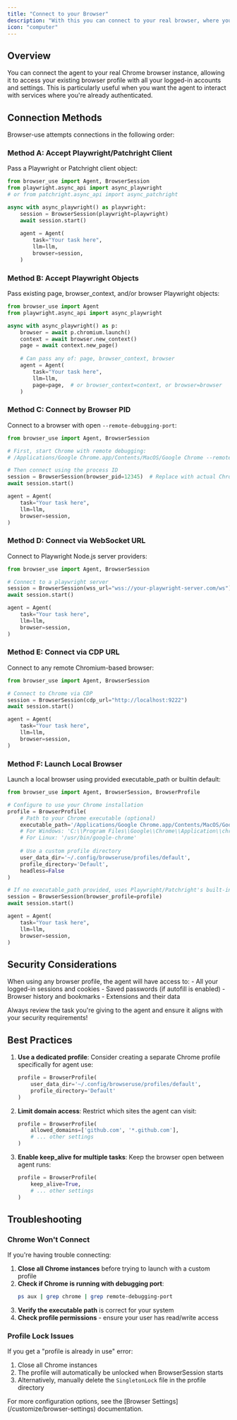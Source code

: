 ```yaml
---
title: "Connect to your Browser"
description: "With this you can connect to your real browser, where you are logged in with all your accounts."
icon: "computer"
---
```


## Overview

You can connect the agent to your real Chrome browser instance, allowing it to access your existing browser profile with all your logged-in accounts and settings. This is particularly useful when you want the agent to interact with services where you're already authenticated.

## Connection Methods

Browser-use attempts connections in the following order:

### Method A: Accept Playwright/Patchright Client

Pass a Playwright or Patchright client object:

```python
from browser_use import Agent, BrowserSession
from playwright.async_api import async_playwright
# or from patchright.async_api import async_patchright

async with async_playwright() as playwright:
    session = BrowserSession(playwright=playwright)
    await session.start()
    
    agent = Agent(
        task="Your task here",
        llm=llm,
        browser=session,
    )
```

### Method B: Accept Playwright Objects

Pass existing page, browser_context, and/or browser Playwright objects:

```python
from browser_use import Agent
from playwright.async_api import async_playwright

async with async_playwright() as p:
    browser = await p.chromium.launch()
    context = await browser.new_context()
    page = await context.new_page()
    
    # Can pass any of: page, browser_context, browser
    agent = Agent(
        task="Your task here",
        llm=llm,
        page=page,  # or browser_context=context, or browser=browser
    )
```

### Method C: Connect by Browser PID

Connect to a browser with open `--remote-debugging-port`:

```python
from browser_use import Agent, BrowserSession

# First, start Chrome with remote debugging:
# /Applications/Google Chrome.app/Contents/MacOS/Google Chrome --remote-debugging-port=9242

# Then connect using the process ID
session = BrowserSession(browser_pid=12345)  # Replace with actual Chrome PID
await session.start()

agent = Agent(
    task="Your task here",
    llm=llm,
    browser=session,
)
```

### Method D: Connect via WebSocket URL

Connect to Playwright Node.js server providers:

```python
from browser_use import Agent, BrowserSession

# Connect to a playwright server
session = BrowserSession(wss_url="wss://your-playwright-server.com/ws")
await session.start()

agent = Agent(
    task="Your task here",
    llm=llm,
    browser=session,
)
```

### Method E: Connect via CDP URL

Connect to any remote Chromium-based browser:

```python
from browser_use import Agent, BrowserSession

# Connect to Chrome via CDP
session = BrowserSession(cdp_url="http://localhost:9222")
await session.start()

agent = Agent(
    task="Your task here",
    llm=llm,
    browser=session,
)
```

### Method F: Launch Local Browser

Launch a local browser using provided executable_path or builtin default:

```python
from browser_use import Agent, BrowserSession, BrowserProfile

# Configure to use your Chrome installation
profile = BrowserProfile(
    # Path to your Chrome executable (optional)
    executable_path='/Applications/Google Chrome.app/Contents/MacOS/Google Chrome',  # macOS
    # For Windows: 'C:\\Program Files\\Google\\Chrome\\Application\\chrome.exe'
    # For Linux: '/usr/bin/google-chrome'
    
    # Use a custom profile directory
    user_data_dir='~/.config/browseruse/profiles/default',
    profile_directory='Default',
    headless=False
)

# If no executable_path provided, uses Playwright/Patchright's built-in Chromium
session = BrowserSession(browser_profile=profile)
await session.start()

agent = Agent(
    task="Your task here",
    llm=llm,
    browser=session,
)
```

## Security Considerations

<Warning>
  When using any browser profile, the agent will have access to:
  - All your logged-in sessions and cookies
  - Saved passwords (if autofill is enabled)
  - Browser history and bookmarks
  - Extensions and their data
  
  Always review the task you're giving to the agent and ensure it aligns with your security requirements!
</Warning>

## Best Practices

1. **Use a dedicated profile**: Consider creating a separate Chrome profile specifically for agent use:
   ```python
   profile = BrowserProfile(
       user_data_dir='~/.config/browseruse/profiles/default',
       profile_directory='Default'
   )
   ```

2. **Limit domain access**: Restrict which sites the agent can visit:
   ```python
   profile = BrowserProfile(
       allowed_domains=['github.com', '*.github.com'],
       # ... other settings
   )
   ```

3. **Enable keep_alive for multiple tasks**: Keep the browser open between agent runs:
   ```python
   profile = BrowserProfile(
       keep_alive=True,
       # ... other settings
   )
   ```

## Troubleshooting

### Chrome Won't Connect

If you're having trouble connecting:

1. **Close all Chrome instances** before trying to launch with a custom profile
2. **Check if Chrome is running with debugging port**:
   ```bash
   ps aux | grep chrome | grep remote-debugging-port
   ```
3. **Verify the executable path** is correct for your system
4. **Check profile permissions** - ensure your user has read/write access

### Profile Lock Issues

If you get a "profile is already in use" error:

1. Close all Chrome instances
2. The profile will automatically be unlocked when BrowserSession starts
3. Alternatively, manually delete the `SingletonLock` file in the profile directory

<Note>
  For more configuration options, see the [Browser Settings](/customize/browser-settings) documentation.
</Note>
